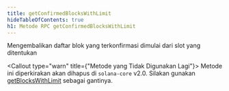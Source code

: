 ```yaml
---
title: getConfirmedBlocksWithLimit
hideTableOfContents: true
h1: Metode RPC getConfirmedBlocksWithLimit
---
```


Mengembalikan daftar blok yang terkonfirmasi dimulai dari slot yang ditentukan

<Callout type="warn" title={"Metode yang Tidak Digunakan Lagi"}>
  Metode ini diperkirakan akan dihapus di `solana-core` v2.0. Silakan gunakan
  [getBlocksWithLimit](/docs/rpc/http/getblockswithlimit) sebagai gantinya.
</Callout>
